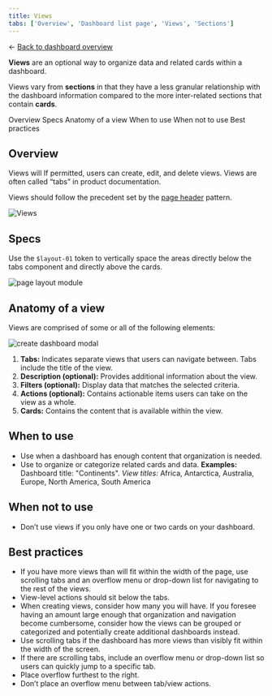 ```yaml
---
title: Views
tabs: ['Overview', 'Dashboard list page', 'Views', 'Sections']
---
```


<- [Back to dashboard overview](https://pages.github.ibm.com/cdai-design/pal/patterns/dashboards/usage)

<PageDescription>

**Views** are an optional way to organize data and related cards within a dashboard. 

Views vary from **sections** in that they have a less granular relationship with the dashboard information compared to the more inter-related sections that contain **cards**.

</PageDescription>

<AnchorLinks>
  <AnchorLink>Overview</AnchorLink>
  <AnchorLink>Specs</AnchorLink>
  <AnchorLink>Anatomy of a view</AnchorLink>
  <AnchorLink>When to use</AnchorLink>
  <AnchorLink>When not to use</AnchorLink>
  <AnchorLink>Best practices</AnchorLink>
</AnchorLinks>


## Overview

Views will If permitted, users can create, edit, and delete views. Views are often called “tabs” in product documentation.

Views should follow the precedent set by the [page header](https://pages.github.ibm.com/cdai-design/cloud-pal/components/page-header-on-cloud/usage/) pattern. 

<Row>
  <Column colMd={4} colLg={8}>

![Views](images/viewsHero.png)

</Column>
</Row>


## Specs

<Row>
  <Column colMd={4} colLg={8}>

  Use the `$layout-01` token to vertically space the areas directly below the tabs component and directly above the cards.

  ![page layout module](/images/views-layout.png) 


</Column>
</Row>


## Anatomy of a view

Views are comprised of some or all of the following elements:

<Row>
  <Column colMd={4} colLg={8}>

![create dashboard modal](/images/viewsAnatomy.png)

</Column>
</Row>

1. **Tabs:** Indicates separate views that users can navigate between. Tabs include the title of the view.
2. **Description (optional):** Provides additional information about the view.
3. **Filters (optional):** Display data that matches the selected criteria.
4. **Actions (optional):** Contains actionable items users can take on the view as a whole.
5. **Cards:** Contains the content that is available within the view.


## When to use

- Use when a dashboard has enough content that organization is needed.
- Use to organize or categorize related cards and data. **Examples:** Dashboard title: "Continents". _View titles:_ Africa, Antarctica, Australia, Europe, North America, South America



## When not to use

- Don’t use views if you only have one or two cards on your dashboard.

## Best practices

- If you have more views than will fit within the width of the page, use scrolling tabs and an overflow menu or drop-down list for navigating to the rest of the views.
- View-level actions should sit below the tabs.
- When creating views, consider how many you will have. If you foresee having an amount large enough that organization and navigation become cumbersome, consider how the views can be grouped or categorized and potentially create additional dashboards instead.
- Use scrolling tabs if the dashboard has more views than visibly fit within the width of the screen.
- If there are scrolling tabs, include an overflow menu or drop-down list so users can quickly jump to a specific tab.
- Place overflow furthest to the right.
- Don’t place an overflow menu between tab/view actions.

